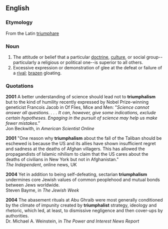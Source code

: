 ==English==


===Etymology===
From the Latin [[triumphare]]

===Noun===
# The attitude or belief that a particular [[doctrine]], [[culture]], or social group--particularly a religious or political one--is superior to all others.
# Excessive expression or demonstration of glee at the defeat or failure of a [[rival]]; [[brazen]] gloating.

===Quotations===

'''2001'''  A better understanding of science should lead not to '''triumphalism''' but to the kind of humility recently expressed by Nobel Prize-winning geneticist Francois Jacob in Of Flies, Mice and Men: "''Science cannot answer all questions. . . . It can, however, give some indications, exclude certain hypotheses. Engaging in the pursuit of science may help us make fewer mistakes''.” <br>Jon Beckwith, in ''American Scientist Online''

'''2001''' "One reason why '''triumphalism''' about the fall of the Taliban should be eschewed is because the US and its allies have shown insufficient regret and sadness at the deaths of Afghan villagers. This has allowed the propagandists of Islamic nihilism to claim that the US cares about the deaths of civilians in New York but not in Afghanistan."<br>
''The Independent'', online news, UK

'''2004''' Yet in addition to being self-defeating, sectarian '''triumphalism''' undermines core Jewish values of common peoplehood and mutual bonds between Jews worldwide.<br>
Steven Bayme, in ''The Jewish Week''

'''2004''' The abasement rituals at Abu Ghraib were most generally conditioned by the climate of impunity created by '''triumphalist''' strategy, ideology and rhetoric, which led, at least, to dismissive negligence and then cover-ups by authorities.<br>
Dr. Michael A. Weinstein, in <i>The Power and Interest News Report</i>